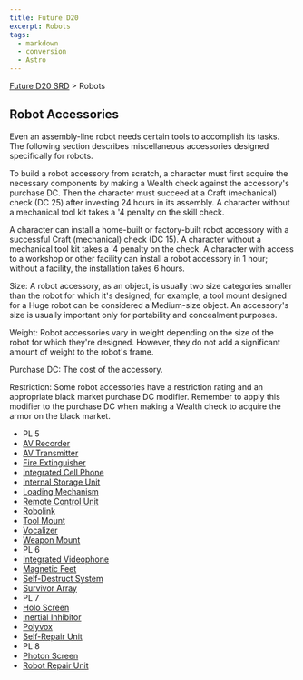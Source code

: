 ```yaml
---
title: Future D20
excerpt: Robots
tags:
  - markdown
  - conversion
  - Astro
---
```






[Future D20 SRD]( / ) > Robots




## Robot Accessories


Even an assembly-line robot needs certain tools to accomplish its tasks. The following section describes miscellaneous accessories designed specifically for robots.


To build a robot accessory from scratch, a character must first acquire the necessary components by making a Wealth check against the accessory's purchase DC. Then the character must succeed at a Craft (mechanical) check (DC 25) after investing 24 hours in its assembly. A character without a mechanical tool kit takes a '4 penalty on the skill check.


A character can install a home-built or factory-built robot accessory with a successful Craft (mechanical) check (DC 15). A character without a mechanical tool kit takes a '4 penalty on the check. A character with access to a workshop or other facility can install a robot accessory in 1 hour; without a facility, the installation takes 6 hours.


Size: A robot accessory, as an object, is usually two size categories smaller than the robot for which it's designed; for example, a tool mount designed for a Huge robot can be considered a Medium-size object. An accessory's size is usually important only for portability and concealment purposes.


Weight: Robot accessories vary in weight depending on the size of the robot for which they're designed. However, they do not add a significant amount of weight to the robot's frame.


Purchase DC: The cost of the accessory.


Restriction: Some robot accessories have a restriction rating and an appropriate black market purchase DC modifier. Remember to apply this modifier to the
purchase DC when making a Wealth check to acquire the armor on the black market.


- PL 5
- [AV Recorder](future-d20-srd-robots-robot-accessories-av-recorder)
- [AV Transmitter](future-d20-srd-robots-robot-accessories-av-transmitter)
- [Fire Extinguisher](future-d20-srd-robots-robot-accessories-fire-extinguisher)
- [Integrated Cell Phone](future-d20-srd-robots-robot-accessories-integrated-cell-phone)
- [Internal Storage Unit](future-d20-srd-robots-robot-accessories-internal-storage-unit)
- [Loading Mechanism](future-d20-srd-robots-robot-accessories-loading-mechanism)
- [Remote Control Unit](future-d20-srd-robots-robot-accessories-remote-control-unit)
- [Robolink](future-d20-srd-robots-robot-accessories-robolink)
- [Tool Mount](future-d20-srd-robots-robot-accessories-tool-mount)
- [Vocalizer](future-d20-srd-robots-robot-accessories-vocalizer)
- [Weapon Mount](future-d20-srd-robots-robot-accessories-weapon-mount)
- PL 6
- [Integrated Videophone](future-d20-srd-robots-robot-accessories-integrated-cell-phone)
- [Magnetic Feet](future-d20-srd-robots-robot-accessories-magnetic-feet)
- [Self-Destruct System](future-d20-srd-robots-robot-accessories-self-destruct-mechanism)
- [Survivor Array](future-d20-srd-robots-robot-accessories-survival-array)
- PL 7
- [Holo Screen](future-d20-srd-robots-robot-accessories-holo-screen)
- [Inertial Inhibitor](future-d20-srd-robots-robot-accessories-inertial-inhibitor)
- [Polyvox](future-d20-srd-robots-robot-accessories-polyvox)
- [Self-Repair Unit](future-d20-srd-robots-robot-accessories-self-repair-unit)
- PL 8
- [Photon Screen](future-d20-srd-robots-robot-accessories-photon-screen)
- [Robot Repair Unit](future-d20-srd-robots-robot-accessories-robot-repair-unit)



